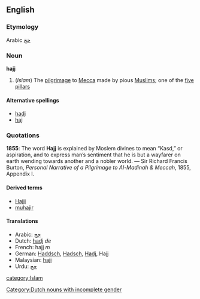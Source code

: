 ==English==
===Etymology===
Arabic [[حج]]

===Noun===
{{wikipedia}}
'''hajj'''

#(''Islam'') The [[pilgrimage]] to [[Mecca]] made by pious [[Muslim]]s; one of the [[five pillars]]

====Alternative spellings====
*[[hadj]]
*[[haj]]

===Quotations===
'''1855''': The word '''Hajj''' is explained by Moslem divines to mean “Kasd,” or aspiration, and to express man’s sentiment that he is but a wayfarer on earth wending towards another and a nobler world. &mdash; Sir Richard Francis Burton, ''Personal Narrative of a Pilgrimage to Al-Madinah & Meccah'', 1855, Appendix I.

====Derived terms====
*[[Hajji]]
*[[muhajir]]

====Translations====
*Arabic: [[حج]]
*Dutch: [[hadj]] ''de'' [[Category:Dutch nouns with incomplete gender]]
*French: hajj ''m''
*German: [[Haddsch]], [[Hadsch]], [[Hadj]], Hajj<!-- masculine? -->
*Malaysian: [[haji]]
*Urdu: [[حج]]

[[category:Islam]]